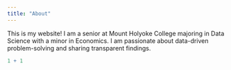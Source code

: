 ```yaml
---
title: "About"
---
```


This is my website! I am a senior at Mount Holyoke College majoring in Data Science with a minor in Economics. I am passionate about data-driven problem-solving and sharing transparent findings.

```r
1 + 1
```
